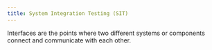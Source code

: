 ```yaml
---
title: System Integration Testing (SIT)
---
```


Interfaces are the points where two different systems or components connect and communicate with each other. 